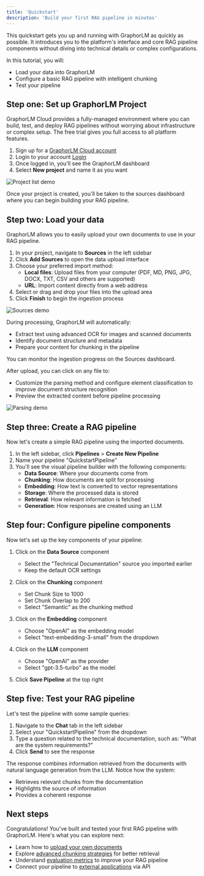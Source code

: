 ```yaml
---
title: 'Quickstart'
description: 'Build your first RAG pipeline in minutes'
---
```


This quickstart gets you up and running with GraphorLM as quickly as possible. It introduces you to the platform's interface and core RAG pipeline components without diving into technical details or complex configurations.

In this tutorial, you will:
- Load your data into GraphorLM
- Configure a basic RAG pipeline with intelligent chunking
- Test your pipeline

## Step one: Set up GraphorLM Project

GraphorLM Cloud provides a fully-managed environment where you can build, test, and deploy RAG pipelines without worrying about infrastructure or complex setup. The free trial gives you full access to all platform features.

1. Sign up for a [GraphorLM Cloud account](https://app.graphorlm.com/register)
2. Login to your account [Login](https://app.graphorlm.com/login)
2. Once logged in, you'll see the GraphorLM dashboard
3. Select **New project** and name it as you want

<img
  className="block border rounded-2xl border-gray-950\/10 ring-2 ring-transparent"
  src="/images/project-list-demo.png"
  alt="Project list demo"
/>

Once your project is created, you'll be taken to the sources dashboard where you can begin building your RAG pipeline.

## Step two: Load your data

GraphorLM allows you to easily upload your own documents to use in your RAG pipeline.

1. In your project, navigate to **Sources** in the left sidebar
2. Click **Add Sources** to open the data upload interface
3. Choose your preferred import method:
   - **Local files**: Upload files from your computer (PDF, MD, PNG, JPG, DOCX, TXT, CSV and others are supported)
   - **URL**: Import content directly from a web address
4. Select or drag and drop your files into the upload area
5. Click **Finish** to begin the ingestion process

<img
  className="block border rounded-2xl border-gray-950\/10 ring-2 ring-transparent"
  src="/images/sources-demo.png"
  alt="Sources demo"
/>

During processing, GraphorLM will automatically:
- Extract text using advanced OCR for images and scanned documents
- Identify document structure and metadata
- Prepare your content for chunking in the pipeline

You can monitor the ingestion progress on the Sources dashboard.

After upload, you can click on any file to:
- Customize the parsing method and configure element classification to improve document structure recognition
- Preview the extracted content before pipeline processing

<img
  className="block border rounded-2xl border-gray-950\/10 ring-2 ring-transparent"
  src="/images/parsing-demo.png"
  alt="Parsing demo"
/>


## Step three: Create a RAG pipeline

Now let's create a simple RAG pipeline using the imported documents.

1. In the left sidebar, click **Pipelines** > **Create New Pipeline**
2. Name your pipeline "QuickstartPipeline"
3. You'll see the visual pipeline builder with the following components:
   - **Data Source**: Where your documents come from
   - **Chunking**: How documents are split for processing
   - **Embedding**: How text is converted to vector representations
   - **Storage**: Where the processed data is stored
   - **Retrieval**: How relevant information is fetched
   - **Generation**: How responses are created using an LLM

## Step four: Configure pipeline components

Now let's set up the key components of your pipeline:

1. Click on the **Data Source** component
   - Select the "Technical Documentation" source you imported earlier
   - Keep the default OCR settings

2. Click on the **Chunking** component
   - Set Chunk Size to 1000
   - Set Chunk Overlap to 200
   - Select "Semantic" as the chunking method

3. Click on the **Embedding** component
   - Choose "OpenAI" as the embedding model
   - Select "text-embedding-3-small" from the dropdown

4. Click on the **LLM** component
   - Choose "OpenAI" as the provider
   - Select "gpt-3.5-turbo" as the model

5. Click **Save Pipeline** at the top right

## Step five: Test your RAG pipeline

Let's test the pipeline with some sample queries:

1. Navigate to the **Chat** tab in the left sidebar
2. Select your "QuickstartPipeline" from the dropdown
3. Type a question related to the technical documentation, such as: "What are the system requirements?"
4. Click **Send** to see the response

The response combines information retrieved from the documents with natural language generation from the LLM. Notice how the system:
- Retrieves relevant chunks from the documentation
- Highlights the source of information
- Provides a coherent response

## Next steps

Congratulations! You've built and tested your first RAG pipeline with GraphorLM. Here's what you can explore next:

- Learn how to [upload your own documents](/guides/data-ingestion)
- Explore [advanced chunking strategies](/guides/chunking) for better retrieval
- Understand [evaluation metrics](/guides/evaluation) to improve your RAG pipeline
- Connect your pipeline to [external applications](/guides/integrate-workflow) via API

